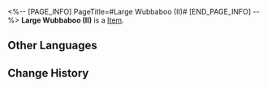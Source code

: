 <%-- [PAGE_INFO]
PageTitle=#Large Wubbaboo (II)#
[END_PAGE_INFO] --%>
{{Item Infobox
|id          = 252305
|image       = Item Large Wubbaboo (II).png{{subst:void|<!--$UPLOAD:<<SpriteOutput/Quest/PlanetFes/SwapCardPic/SwapCardPiece/1002_2.png>-<Item Large Wubbaboo (II).png>-<Item Icons>>-->}}
|type        = 
|invCategory = 
|rarity      = 5
|effect      = 
|description = Complete a Memory Card set to gain buffs.
}}
{{Description|The trailblazing memories deep in your mind will provide inspiration to the game once you recall it in full.}}
'''Large Wubbaboo (II)''' is a [[Item]].

==Other Languages==
{{Other Languages
|en   = Large Wubbaboo (II)
|zhs  = 大呜呜伯-Ⅱ
|zht  = 大嗚嗚伯-Ⅱ
|ja   = ビッグウーウーボ-II
|ko   = 커다란 울보 유령-Ⅱ
|es   = Buabuabó grande&nbsp;II
|fr   = Grand Wubbabou (II)
|ru   = Большой Вуббабу II
|th   = Wubbaboo ยักษ์ II
|vi   = Wubbaboo Lớn-II
|de   = Großes Wubbaboo (II)
|id   = Wubbaboo Besar II
|pt   = Wubbaboozão (II)
}}

==Change History==
{{Change History|3.2}}